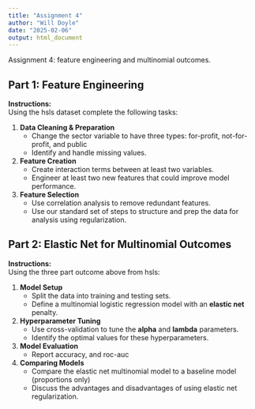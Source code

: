 ```yaml
---
title: "Assignment 4"
author: "Will Doyle"
date: "2025-02-06"
output: html_document
---
```


Assignment 4: feature engineering and multinomial outcomes. 

## Part 1: Feature Engineering

**Instructions:**  
Using the hsls dataset complete the following tasks:

1. **Data Cleaning & Preparation**  
   - Change the sector variable to have three types: for-profit, not-for-profit, and public
   - Identify and handle missing values.

2. **Feature Creation**  
   - Create interaction terms between at least two variables.
   - Engineer at least two new features that could improve model performance.

4. **Feature Selection**  
   - Use correlation analysis to remove redundant features.
   - Use our standard set of steps to structure and prep the data for analysis using 
   regularization.
 
## Part 2: Elastic Net for Multinomial Outcomes

**Instructions:**  
Using the three part outcome above from hsls:

1. **Model Setup**  
   - Split the data into training and testing sets.
   - Define a multinomial logistic regression model with an **elastic net** penalty.

2. **Hyperparameter Tuning**  
   - Use cross-validation to tune the **alpha** and **lambda** parameters.
   - Identify the optimal values for these hyperparameters.

3. **Model Evaluation**  
   - Report accuracy, and roc-auc
 
4. **Comparing Models**  
   - Compare the elastic net multinomial model to a baseline model (proportions only)
   - Discuss the advantages and disadvantages of using elastic net regularization.



